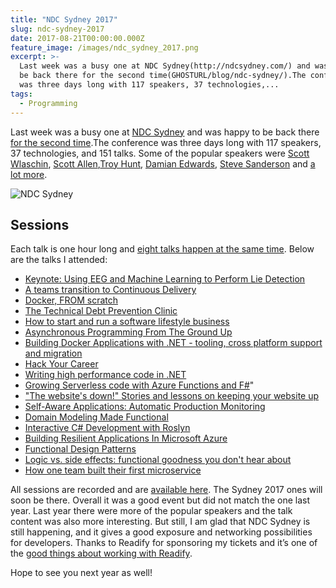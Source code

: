 ```yaml
---
title: "NDC Sydney 2017"
slug: ndc-sydney-2017
date: 2017-08-21T00:00:00.000Z
feature_image: /images/ndc_sydney_2017.png
excerpt: >-
  Last week was a busy one at NDC Sydney(http://ndcsydney.com/) and was happy to
  be back there for the second time(GHOSTURL/blog/ndc-sydney/).The conference
  was three days long with 117 speakers, 37 technologies,...
tags:
  - Programming
---
```

Last week was a busy one at [NDC Sydney](http://ndcsydney.com/) and was happy to be back there [for the second time](/blog/ndc-sydney/).The conference was three days long with 117 speakers, 37 technologies, and 151 talks. Some of the popular speakers were [Scott Wlaschin](https://fsharpforfunandprofit.com/), [Scott Allen](http://odetocode.com/about/scott-allen),[Troy Hunt](https://www.troyhunt.com/), [Damian Edwards](https://twitter.com/DamianEdwards), [Steve Sanderson](http://blog.stevensanderson.com/) and [a lot more](http://ndcsydney.com/speakers/).

![NDC Sydney](/images/ndc_sydney_2017.png)

## Sessions

Each talk is one hour long and [eight talks happen at the same time](http://ndcsydney.com/agenda/). Below are the talks I attended:

-   [Keynote: Using EEG and Machine Learning to Perform Lie Detection](http://ndcsydney.com/talk/keynote-using-eeg-and-machine-learning-to-perform-lie-detection/)
-   [A teams transition to Continuous Delivery](http://ndcsydney.com/talk/a-teams-transition-to-continuous-delivery-1/)
-   [Docker, FROM scratch](http://ndcsydney.com/talk/docker-from-scratch/)
-   [The Technical Debt Prevention Clinic](http://ndcsydney.com/talk/technical-debt/)
-   [How to start and run a software lifestyle business](http://ndcsydney.com/talk/how-to-start-and-run-a-software-lifestyle-business/)
-   [Asynchronous Programming From The Ground Up](http://ndcsydney.com/talk/asynchronous-programming-from-the-ground-up/)
-   [Building Docker Applications with .NET - tooling, cross platform support and migration](http://ndcsydney.com/talk/building-docker-applications-with-net-tooling-cross-platform-support-and-migration/)
-   [Hack Your Career](http://ndcsydney.com/talk/hack_your_career/)
-   [Writing high performance code in .NET](http://ndcsydney.com/talk/writing-high-performance-code-in-net/)
-   [Growing Serverless code with Azure Functions and F#](http://ndcsydney.com/talk/growing-serverless-code-with-azure-functions-and-f/)"
-   ["The website's down!" Stories and lessons on keeping your website up](http://ndcsydney.com/talk/the-websites-down-stories-and-lessons-on-keeping-your-website-up/)
-   [Self-Aware Applications: Automatic Production Monitoring](http://ndcsydney.com/talk/self-aware-applications-automatic-production-monitoring/)
-   [Domain Modeling Made Functional](http://ndcsydney.com/talk/domain-modeling-made-functional/)
-   [Interactive C# Development with Roslyn](http://ndcsydney.com/talk/interactive-c-development-with-roslyn/)
-   [Building Resilient Applications In Microsoft Azure](http://ndcsydney.com/talk/building-resilient-applications-in-microsoft-azure/)
-   [Functional Design Patterns](http://ndcsydney.com/talk/functional-design-patterns/)
-   [Logic vs. side effects: functional goodness you don't hear about](http://ndcsydney.com/talk/logic-vs-side-effects-functional-goodness-you-dont-hear-about/)
-   [How one team built their first microservice](http://ndcsydney.com/talk/how-one-team-built-their-first-microservice/)

All sessions are recorded and are [available here](https://vimeo.com/ndcconferences). The Sydney 2017 ones will soon be there. Overall it was a good event but did not match the one last year. Last year there were more of the popular speakers and the talk content was also more interesting. But still, I am glad that NDC Sydney is still happening, and it gives a good exposure and networking possibilities for developers. Thanks to Readify for sponsoring my tickets and it’s one of the [good things about working with Readify](/blog/finding-a-job-abroad/).

Hope to see you next year as well!
